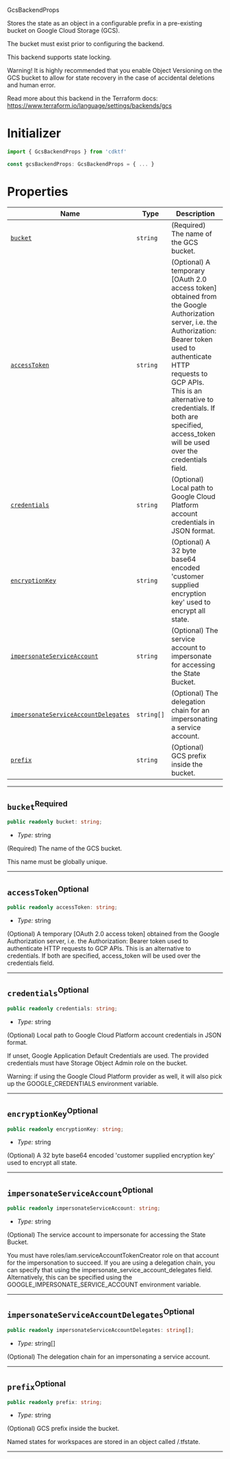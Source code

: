 GcsBackendProps <a name="GcsBackendProps" id="cdktf.GcsBackendProps"></a>

Stores the state as an object in a configurable prefix in a pre-existing bucket on Google Cloud Storage (GCS).

The bucket must exist prior to configuring the backend.

This backend supports state locking.

Warning! It is highly recommended that you enable Object Versioning on the GCS bucket
to allow for state recovery in the case of accidental deletions and human error.

Read more about this backend in the Terraform docs:
https://www.terraform.io/language/settings/backends/gcs

# Initializer <a name="Initializer" id="cdktf.GcsBackendProps.Initializer"></a>

```typescript
import { GcsBackendProps } from 'cdktf'

const gcsBackendProps: GcsBackendProps = { ... }
```

# Properties <a name="Properties" id="Properties"></a>

| **Name** | **Type** | **Description** |
| --- | --- | --- |
| <code><a href="#cdktf.GcsBackendProps.property.bucket">bucket</a></code> | <code>string</code> | (Required) The name of the GCS bucket. |
| <code><a href="#cdktf.GcsBackendProps.property.accessToken">accessToken</a></code> | <code>string</code> | (Optional) A temporary [OAuth 2.0 access token] obtained from the Google Authorization server, i.e. the Authorization: Bearer token used to authenticate HTTP requests to GCP APIs. This is an alternative to credentials. If both are specified, access_token will be used over the credentials field. |
| <code><a href="#cdktf.GcsBackendProps.property.credentials">credentials</a></code> | <code>string</code> | (Optional) Local path to Google Cloud Platform account credentials in JSON format. |
| <code><a href="#cdktf.GcsBackendProps.property.encryptionKey">encryptionKey</a></code> | <code>string</code> | (Optional) A 32 byte base64 encoded 'customer supplied encryption key' used to encrypt all state. |
| <code><a href="#cdktf.GcsBackendProps.property.impersonateServiceAccount">impersonateServiceAccount</a></code> | <code>string</code> | (Optional) The service account to impersonate for accessing the State Bucket. |
| <code><a href="#cdktf.GcsBackendProps.property.impersonateServiceAccountDelegates">impersonateServiceAccountDelegates</a></code> | <code>string[]</code> | (Optional) The delegation chain for an impersonating a service account. |
| <code><a href="#cdktf.GcsBackendProps.property.prefix">prefix</a></code> | <code>string</code> | (Optional) GCS prefix inside the bucket. |

---

## `bucket`<sup>Required</sup> <a name="bucket" id="cdktf.GcsBackendProps.property.bucket"></a>

```typescript
public readonly bucket: string;
```

- *Type:* string

(Required) The name of the GCS bucket.

This name must be globally unique.

---

## `accessToken`<sup>Optional</sup> <a name="accessToken" id="cdktf.GcsBackendProps.property.accessToken"></a>

```typescript
public readonly accessToken: string;
```

- *Type:* string

(Optional) A temporary [OAuth 2.0 access token] obtained from the Google Authorization server, i.e. the Authorization: Bearer token used to authenticate HTTP requests to GCP APIs. This is an alternative to credentials. If both are specified, access_token will be used over the credentials field.

---

## `credentials`<sup>Optional</sup> <a name="credentials" id="cdktf.GcsBackendProps.property.credentials"></a>

```typescript
public readonly credentials: string;
```

- *Type:* string

(Optional) Local path to Google Cloud Platform account credentials in JSON format.

If unset, Google Application Default Credentials are used.
The provided credentials must have Storage Object Admin role on the bucket.

Warning: if using the Google Cloud Platform provider as well,
it will also pick up the GOOGLE_CREDENTIALS environment variable.

---

## `encryptionKey`<sup>Optional</sup> <a name="encryptionKey" id="cdktf.GcsBackendProps.property.encryptionKey"></a>

```typescript
public readonly encryptionKey: string;
```

- *Type:* string

(Optional) A 32 byte base64 encoded 'customer supplied encryption key' used to encrypt all state.

---

## `impersonateServiceAccount`<sup>Optional</sup> <a name="impersonateServiceAccount" id="cdktf.GcsBackendProps.property.impersonateServiceAccount"></a>

```typescript
public readonly impersonateServiceAccount: string;
```

- *Type:* string

(Optional) The service account to impersonate for accessing the State Bucket.

You must have roles/iam.serviceAccountTokenCreator role on that account for the impersonation to succeed.
If you are using a delegation chain, you can specify that using the impersonate_service_account_delegates field.
Alternatively, this can be specified using the GOOGLE_IMPERSONATE_SERVICE_ACCOUNT environment variable.

---

## `impersonateServiceAccountDelegates`<sup>Optional</sup> <a name="impersonateServiceAccountDelegates" id="cdktf.GcsBackendProps.property.impersonateServiceAccountDelegates"></a>

```typescript
public readonly impersonateServiceAccountDelegates: string[];
```

- *Type:* string[]

(Optional) The delegation chain for an impersonating a service account.

---

## `prefix`<sup>Optional</sup> <a name="prefix" id="cdktf.GcsBackendProps.property.prefix"></a>

```typescript
public readonly prefix: string;
```

- *Type:* string

(Optional) GCS prefix inside the bucket.

Named states for workspaces are stored in an object called <prefix>/<name>.tfstate.

---

